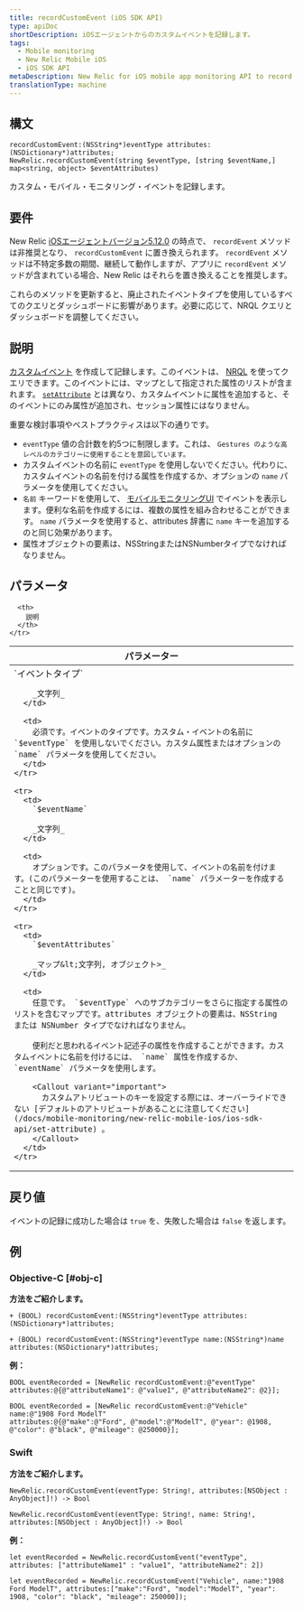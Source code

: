 ```yaml
---
title: recordCustomEvent (iOS SDK API)
type: apiDoc
shortDescription: iOSエージェントからのカスタムイベントを記録します。
tags:
  - Mobile monitoring
  - New Relic Mobile iOS
  - iOS SDK API
metaDescription: New Relic for iOS mobile app monitoring API to record a custom event for New Relic Insights.
translationType: machine
---
```


## 構文

```
recordCustomEvent:(NSString*)eventType attributes:(NSDictionary*)attributes;
NewRelic.recordCustomEvent(string $eventType, [string $eventName,] map<string, object> $eventAttributes)
```

カスタム・モバイル・モニタリング・イベントを記録します。

## 要件

New Relic [iOSエージェントバージョン5.12.0](/docs/release-notes/mobile-release-notes/ios-release-notes/ios-agent-5120) の時点で、 `recordEvent` メソッドは非推奨となり、 `recordCustomEvent` に置き換えられます。 `recordEvent` メソッドは不特定多数の期間、継続して動作しますが、アプリに `recordEvent` メソッドが含まれている場合、New Relic はそれらを置き換えることを推奨します。

これらのメソッドを更新すると、廃止されたイベントタイプを使用しているすべてのクエリとダッシュボードに影響があります。必要に応じて、NRQL クエリとダッシュボードを調整してください。

## 説明

[カスタムイベント](/docs/insights/insights-data-sources/custom-events/insert-query-custom-mobile-app-events-attributes) を作成して記録します。このイベントは、 [NRQL](/docs/query-data/nrql-new-relic-query-language/getting-started/introduction-nrql) を使ってクエリできます。このイベントには、マップとして指定された属性のリストが含まれます。 [`setAttribute`](/docs/mobile-monitoring/new-relic-mobile-ios/ios-sdk-api/set-attribute) とは異なり、カスタムイベントに属性を追加すると、そのイベントにのみ属性が追加され、セッション属性にはなりません。

重要な検討事項やベストプラクティスは以下の通りです。

* `eventType` 値の合計数を約5つに制限します。これは、 `Gestures のような高レベルのカテゴリーに使用することを意図しています。`
* カスタムイベントの名前に `eventType` を使用しないでください。代わりに、カスタムイベントの名前を付ける属性を作成するか、オプションの `name` パラメータを使用してください。
* `名前` キーワードを使用して、 [モバイルモニタリングUI](/docs/mobile-monitoring/mobile-monitoring-ui/mobile-app-pages/mobile-apps-index) でイベントを表示します。便利な名前を作成するには、複数の属性を組み合わせることができます。 `name` パラメータを使用すると、attributes 辞書に `name` キーを追加するのと同じ効果があります。
* 属性オブジェクトの要素は、NSStringまたはNSNumberタイプでなければなりません。

## パラメータ

<table>
  <thead>
    <tr>
      <th width="30%">
        パラメーター
      </th>

      <th>
        説明
      </th>
    </tr>
  </thead>

  <tbody>
    <tr>
      <td>
        `イベントタイプ`

        _文字列_
      </td>

      <td>
        必須です。イベントのタイプです。カスタム・イベントの名前に `$eventType` を使用しないでください。カスタム属性またはオプションの `name` パラメータを使用してください。
      </td>
    </tr>

    <tr>
      <td>
        `$eventName`

        _文字列_
      </td>

      <td>
        オプションです。このパラメータを使用して、イベントの名前を付けます。(このパラメーターを使用することは、 `name` パラメーターを作成することと同じです)。
      </td>
    </tr>

    <tr>
      <td>
        `$eventAttributes`

        _マップ&lt;文字列, オブジェクト>_
      </td>

      <td>
        任意です。 `$eventType` へのサブカテゴリーをさらに指定する属性のリストを含むマップです。attributes オブジェクトの要素は、NSString または NSNumber タイプでなければなりません。

        便利だと思われるイベント記述子の属性を作成することができます。カスタムイベントに名前を付けるには、 `name` 属性を作成するか、 `eventName` パラメータを使用します。

        <Callout variant="important">
          カスタムアトリビュートのキーを設定する際には、オーバーライドできない [デフォルトのアトリビュートがあることに注意してください](/docs/mobile-monitoring/new-relic-mobile-ios/ios-sdk-api/set-attribute) 。
        </Callout>
      </td>
    </tr>
  </tbody>
</table>

## 戻り値

イベントの記録に成功した場合は `true` を、失敗した場合は `false` を返します。

## 例

### Objective-C [#obj-c]

**方法をご紹介します。**

```
+ (BOOL) recordCustomEvent:(NSString*)eventType attributes:(NSDictionary*)attributes;
```

```
+ (BOOL) recordCustomEvent:(NSString*)eventType name:(NSString*)name attributes:(NSDictionary*)attributes;
```

**例：**

```
BOOL eventRecorded = [NewRelic recordCustomEvent:@"eventType"
attributes:@{@"attributeName1": @"value1", @"attributeName2": @2}];
```

```
BOOL eventRecorded = [NewRelic recordCustomEvent:@"Vehicle" name:@"1908 Ford ModelT" 
attributes:@{@"make":@"Ford", @"model":@"ModelT", @"year": @1908, @"color": @"black", @"mileage": @250000}];
```

### Swift

**方法をご紹介します。**

```
NewRelic.recordCustomEvent(eventType: String!, attributes:[NSObject : AnyObject]!) -> Bool
```

```
NewRelic.recordCustomEvent(eventType: String!, name: String!, attributes:[NSObject : AnyObject]!) -> Bool
```

**例：**

```
let eventRecorded = NewRelic.recordCustomEvent("eventType", attributes: ["attributeName1" : "value1", "attributeName2": 2])
```

```
let eventRecorded = NewRelic.recordCustomEvent("Vehicle", name:"1908 Ford ModelT", attributes:["make":"Ford", "model":"ModelT", "year": 1908, "color": "black", "mileage": 250000]);
```